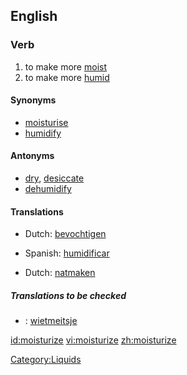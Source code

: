 ==English==

===Verb===
{{en-verb|moisturiz|ing}}

# to make more [[moist]]
# to make more [[humid]]

====Synonyms====
*[[moisturise]]
*[[humidify]]

====Antonyms====
*[[dry]], [[desiccate]]
*[[dehumidify]]

====Translations====
{{trans-top|to make more [[moist]]}}
*Dutch: [[bevochtigen]]
{{trans-mid}}
*Spanish: [[humidificar]]
{{trans-bottom}}

{{trans-top|to make more [[humid]]}}
*Dutch: [[natmaken]]
{{trans-mid}}
{{trans-bottom}}

=====Translations to be checked=====
{{checktrans}}
*{{ttbc|Frisian}}: [[wietmeitsje]]

[[Category:Liquids]]

[[id:moisturize]]
[[vi:moisturize]]
[[zh:moisturize]]